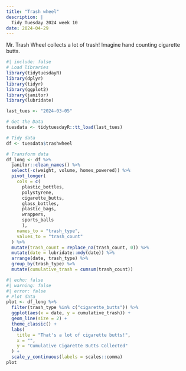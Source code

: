 ```yaml
---
title: "Trash wheel"
description: |
  Tidy Tuesday 2024 week 10
date: 2024-04-29
---
```


Mr. Trash Wheel collects a lot of trash! Imagine hand counting cigarette butts.

```r
#| include: false
# Load libraries
library(tidytuesdayR)
library(dplyr)
library(tidyr)
library(ggplot2)
library(janitor)
library(lubridate)

last_tues <- "2024-03-05"

# Get the Data
tuesdata <- tidytuesdayR::tt_load(last_tues)

# Tidy data
df <- tuesdata$trashwheel

# Transform data
df_long <- df %>%
  janitor::clean_names() %>%
  select(-c(weight, volume, homes_powered)) %>%
  pivot_longer(
    cols = c(
      plastic_bottles, 
      polystyrene, 
      cigarette_butts, 
      glass_bottles,
      plastic_bags,
      wrappers,
      sports_balls
      ),
    names_to = "trash_type",
    values_to = "trash_count"
  ) %>%
  mutate(trash_count = replace_na(trash_count, 0)) %>%
  mutate(date = lubridate::mdy(date)) %>%
  arrange(date, trash_type) %>%
  group_by(trash_type) %>%
  mutate(cumulative_trash = cumsum(trash_count))
```

```r
#| echo: false
#| warning: false
#| error: false
# Plot data
plot <- df_long %>%
  filter(trash_type %in% c("cigarette_butts")) %>%
  ggplot(aes(x = date, y = cumulative_trash)) +
  geom_line(size = 2) +
  theme_classic() +
  labs(
    title = "That's a lot of cigarette butts!",
    x = "",
    y = "Cumulative Cigarette Butts Collected"
  ) +
  scale_y_continuous(labels = scales::comma)
plot
```

